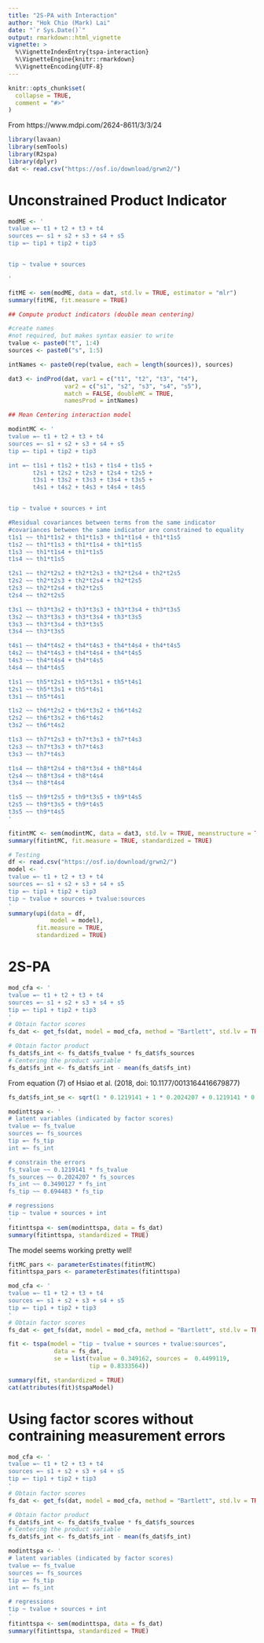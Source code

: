 ```yaml
---
title: "2S-PA with Interaction"
author: "Hok Chio (Mark) Lai"
date: "`r Sys.Date()`"
output: rmarkdown::html_vignette
vignette: >
  %\VignetteIndexEntry{tspa-interaction}
  %\VignetteEngine{knitr::rmarkdown}
  %\VignetteEncoding{UTF-8}
---
```


```r
knitr::opts_chunk$set(
  collapse = TRUE,
  comment = "#>"
)
```

From https://www.mdpi.com/2624-8611/3/3/24

```r
library(lavaan)
library(semTools)
library(R2spa)
library(dplyr)
dat <- read.csv("https://osf.io/download/grwn2/")
```

# Unconstrained Product Indicator

```r
modME <- '
tvalue =~ t1 + t2 + t3 + t4
sources =~ s1 + s2 + s3 + s4 + s5
tip =~ tip1 + tip2 + tip3


tip ~ tvalue + sources 

'

fitME <- sem(modME, data = dat, std.lv = TRUE, estimator = "mlr")
summary(fitME, fit.measure = TRUE)

## Compute product indicators (double mean centering)

#create names
#not required, but makes syntax easier to write
tvalue <- paste0("t", 1:4)
sources <- paste0("s", 1:5)

intNames <- paste0(rep(tvalue, each = length(sources)), sources)

dat3 <- indProd(dat, var1 = c("t1", "t2", "t3", "t4"),
                var2 = c("s1", "s2", "s3", "s4", "s5"),
                match = FALSE, doubleMC = TRUE,
                namesProd = intNames)

## Mean Centering interaction model

modintMC <- '
tvalue =~ t1 + t2 + t3 + t4
sources =~ s1 + s2 + s3 + s4 + s5
tip =~ tip1 + tip2 + tip3

int =~ t1s1 + t1s2 + t1s3 + t1s4 + t1s5 +        
       t2s1 + t2s2 + t2s3 + t2s4 + t2s5 + 
       t3s1 + t3s2 + t3s3 + t3s4 + t3s5 + 
       t4s1 + t4s2 + t4s3 + t4s4 + t4s5 


tip ~ tvalue + sources + int

#Residual covariances between terms from the same indicator 
#covariances between the same indicator are constrained to equality
t1s1 ~~ th1*t1s2 + th1*t1s3 + th1*t1s4 + th1*t1s5
t1s2 ~~ th1*t1s3 + th1*t1s4 + th1*t1s5
t1s3 ~~ th1*t1s4 + th1*t1s5
t1s4 ~~ th1*t1s5

t2s1 ~~ th2*t2s2 + th2*t2s3 + th2*t2s4 + th2*t2s5
t2s2 ~~ th2*t2s3 + th2*t2s4 + th2*t2s5
t2s3 ~~ th2*t2s4 + th2*t2s5
t2s4 ~~ th2*t2s5

t3s1 ~~ th3*t3s2 + th3*t3s3 + th3*t3s4 + th3*t3s5
t3s2 ~~ th3*t3s3 + th3*t3s4 + th3*t3s5
t3s3 ~~ th3*t3s4 + th3*t3s5
t3s4 ~~ th3*t3s5

t4s1 ~~ th4*t4s2 + th4*t4s3 + th4*t4s4 + th4*t4s5
t4s2 ~~ th4*t4s3 + th4*t4s4 + th4*t4s5
t4s3 ~~ th4*t4s4 + th4*t4s5
t4s4 ~~ th4*t4s5

t1s1 ~~ th5*t2s1 + th5*t3s1 + th5*t4s1 
t2s1 ~~ th5*t3s1 + th5*t4s1 
t3s1 ~~ th5*t4s1 

t1s2 ~~ th6*t2s2 + th6*t3s2 + th6*t4s2 
t2s2 ~~ th6*t3s2 + th6*t4s2 
t3s2 ~~ th6*t4s2 

t1s3 ~~ th7*t2s3 + th7*t3s3 + th7*t4s3 
t2s3 ~~ th7*t3s3 + th7*t4s3 
t3s3 ~~ th7*t4s3 

t1s4 ~~ th8*t2s4 + th8*t3s4 + th8*t4s4 
t2s4 ~~ th8*t3s4 + th8*t4s4 
t3s4 ~~ th8*t4s4 

t1s5 ~~ th9*t2s5 + th9*t3s5 + th9*t4s5 
t2s5 ~~ th9*t3s5 + th9*t4s5 
t3s5 ~~ th9*t4s5 
'

fitintMC <- sem(modintMC, data = dat3, std.lv = TRUE, meanstructure = TRUE)
summary(fitintMC, fit.measure = TRUE, standardized = TRUE)
```

```r
# Testing
df <- read.csv("https://osf.io/download/grwn2/")
model <- '
tvalue =~ t1 + t2 + t3 + t4
sources =~ s1 + s2 + s3 + s4 + s5
tip =~ tip1 + tip2 + tip3
tip ~ tvalue + sources + tvalue:sources
'
summary(upi(data = df,
            model = model),
        fit.measure = TRUE,
        standardized = TRUE)
```


# 2S-PA

```r
mod_cfa <- '
tvalue =~ t1 + t2 + t3 + t4
sources =~ s1 + s2 + s3 + s4 + s5
tip =~ tip1 + tip2 + tip3
'
# Obtain factor scores
fs_dat <- get_fs(dat, model = mod_cfa, method = "Bartlett", std.lv = TRUE)
```

```r
# Obtain factor product
fs_dat$fs_int <- fs_dat$fs_tvalue * fs_dat$fs_sources
# Centering the product variable
fs_dat$fs_int <- fs_dat$fs_int - mean(fs_dat$fs_int)
```

From equation (7) of Hsiao et al. (2018, doi: 10.1177/0013164416679877)

```r
fs_dat$fs_int_se <- sqrt(1 * 0.1219141 + 1 * 0.2024207 + 0.1219141 * 0.2024207)
```

```r
modinttspa <- '
# latent variables (indicated by factor scores)
tvalue =~ fs_tvalue
sources =~ fs_sources
tip =~ fs_tip
int =~ fs_int

# constrain the errors
fs_tvalue ~~ 0.1219141 * fs_tvalue
fs_sources ~~ 0.2024207 * fs_sources
fs_int ~~ 0.3490127 * fs_int
fs_tip ~~ 0.694483 * fs_tip

# regressions
tip ~ tvalue + sources + int
'
fitinttspa <- sem(modinttspa, data = fs_dat)
summary(fitinttspa, standardized = TRUE)
```

The model seems working pretty well!

```r
fitMC_pars <- parameterEstimates(fitintMC)
fitinttspa_pars <- parameterEstimates(fitinttspa)
``` 

```r
mod_cfa <- '
tvalue =~ t1 + t2 + t3 + t4
sources =~ s1 + s2 + s3 + s4 + s5
tip =~ tip1 + tip2 + tip3
'
# Obtain factor scores
fs_dat <- get_fs(dat, model = mod_cfa, method = "Bartlett", std.lv = TRUE)

fit <- tspa(model = "tip ~ tvalue + sources + tvalue:sources",
             data = fs_dat,
             se = list(tvalue = 0.349162, sources =  0.4499119,
                       tip = 0.8333564))

summary(fit, standardized = TRUE)
cat(attributes(fit)$tspaModel)
```

# Using factor scores without contraining measurement errors

```r
mod_cfa <- '
tvalue =~ t1 + t2 + t3 + t4
sources =~ s1 + s2 + s3 + s4 + s5
tip =~ tip1 + tip2 + tip3
'
# Obtain factor scores
fs_dat <- get_fs(dat, model = mod_cfa, method = "Bartlett", std.lv = TRUE)

# Obtain factor product
fs_dat$fs_int <- fs_dat$fs_tvalue * fs_dat$fs_sources
# Centering the product variable
fs_dat$fs_int <- fs_dat$fs_int - mean(fs_dat$fs_int)

modinttspa <- '
# latent variables (indicated by factor scores)
tvalue =~ fs_tvalue
sources =~ fs_sources
tip =~ fs_tip
int =~ fs_int

# regressions
tip ~ tvalue + sources + int
'
fitinttspa <- sem(modinttspa, data = fs_dat)
summary(fitinttspa, standardized = TRUE)
```


